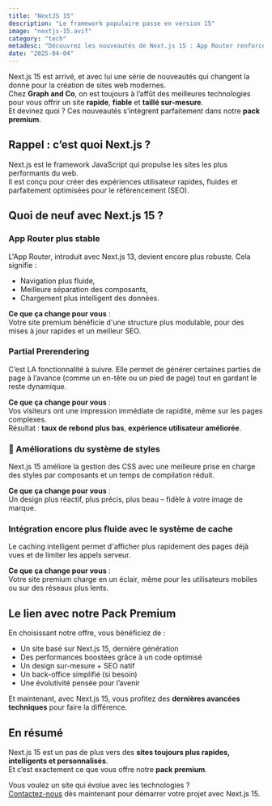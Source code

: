 ```yaml
---
title: "NextJS 15"
description: "Le framework populaire passe en version 15"
image: "nextjs-15.avif"
category: "tech"
metadesc: "Découvrez les nouveautés de Next.js 15 : App Router renforcé, Partial Prerendering, styles améliorés et caching intelligent. Des avancées puissantes que nous intégrons dans notre pack premium pour créer des sites web rapides, évolutifs et ultra-performants."
date: "2025-04-04"
---
```


Next.js 15 est arrivé, et avec lui une série de nouveautés qui changent la donne pour la création de sites web modernes.  
Chez **Graph and Co**, on est toujours à l’affût des meilleures technologies pour vous offrir un site **rapide**, **fiable** et **taillé sur-mesure**.  
Et devinez quoi ? Ces nouveautés s’intègrent parfaitement dans notre **pack premium**.

## Rappel : c’est quoi Next.js ?

Next.js est le framework JavaScript qui propulse les sites les plus performants du web.  
Il est conçu pour créer des expériences utilisateur rapides, fluides et parfaitement optimisées pour le référencement (SEO).

## Quoi de neuf avec Next.js 15 ?

### App Router plus stable

L'App Router, introduit avec Next.js 13, devient encore plus robuste. Cela signifie :

- Navigation plus fluide,
- Meilleure séparation des composants,
- Chargement plus intelligent des données.

**Ce que ça change pour vous** :  
Votre site premium bénéficie d'une structure plus modulable, pour des mises à jour rapides et un meilleur SEO.

### Partial Prerendering

C’est LA fonctionnalité à suivre. Elle permet de générer certaines parties de page à l’avance (comme un en-tête ou un pied de page) tout en gardant le reste dynamique.

**Ce que ça change pour vous** :  
Vos visiteurs ont une impression immédiate de rapidité, même sur les pages complexes.  
Résultat : **taux de rebond plus bas**, **expérience utilisateur améliorée**.

### 🎨 Améliorations du système de styles

Next.js 15 améliore la gestion des CSS avec une meilleure prise en charge des styles par composants et un temps de compilation réduit.

**Ce que ça change pour vous** :  
Un design plus réactif, plus précis, plus beau – fidèle à votre image de marque.

### Intégration encore plus fluide avec le système de cache

Le caching intelligent permet d'afficher plus rapidement des pages déjà vues et de limiter les appels serveur.

**Ce que ça change pour vous** :  
Votre site premium charge en un éclair, même pour les utilisateurs mobiles ou sur des réseaux plus lents.

## Le lien avec notre **Pack Premium**

En choisissant notre offre, vous bénéficiez de :

- Un site basé sur Next.js 15, dernière génération
- Des performances boostées grâce à un code optimisé
- Un design sur-mesure + SEO natif
- Un back-office simplifié (si besoin)
- Une évolutivité pensée pour l’avenir

Et maintenant, avec Next.js 15, vous profitez des **dernières avancées techniques** pour faire la différence.

## En résumé

Next.js 15 est un pas de plus vers des **sites toujours plus rapides, intelligents et personnalisés**.  
Et c’est exactement ce que vous offre notre **pack premium**.

Vous voulez un site qui évolue avec les technologies ?  
[Contactez-nous](https://graphandco.net/contact) dès maintenant pour démarrer votre projet avec Next.js 15.
